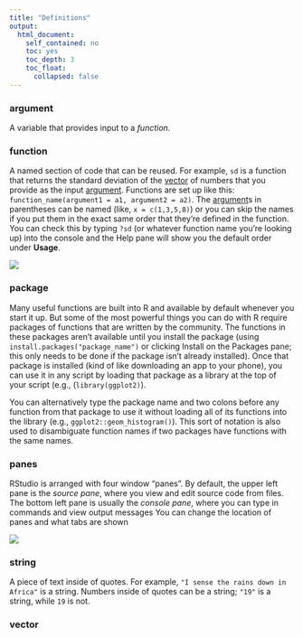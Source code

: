 ```yaml
---
title: "Definitions"
output:
  html_document:
    self_contained: no
    toc: yes
    toc_depth: 3
    toc_float: 
      collapsed: false
---
```


### argument

A variable that provides input to a *function*. 

### function

A named section of code that can be reused. For example, `sd` is a function that returns the standard deviation of the [vector](defs.html#vector) of numbers that you provide as the input [argument](defs.html#argument). Functions are set up like this: `function_name(argument1 = a1, argument2 = a2)`. The [argument](defs.html#argument)s in parentheses can be named (like, `x = c(1,3,5,8)`) or you can skip the names if you put them in the exact same order that they're defined in the function. You can check this by typing `?sd` (or whatever function name you're looking up) into the console and the Help pane will show you the default order under **Usage**.

![](images/defs/function-sd-help.png)

### package

Many useful functions are built into R and available by default whenever you start it up. But some of the most powerful things you can do with R require packages of functions that are written by the community. The functions in these packages aren't available until you install the package (using `install.packages("package_name")` or clicking Install on the Packages pane; this only needs to be done if the package isn't already installed). Once that package is installed (kind of like downloading an app to your phone), you can use it in any script by loading that package as a library at the top of your script (e.g., (`library(ggplot2)`). 

<p class="alert alert-info">You can alternatively type the package name and two colons before any function from that package to use it without loading all of its functions into the library (e.g., `ggplot2::geom_histogram()`). This sort of notation is also used to disambiguate function names if two packages have functions with the same names.</p>

### panes

RStudio is arranged with four window "panes". By default, the upper left pane is the *source pane*, where you view and edit source code from files. The bottom left pane is usually the *console pane*, where you can type in commands and view output messages You can change the location of panes and what tabs are shown

![](images/defs/panes.png)

### string

A piece of text inside of quotes. For example, `"I sense the rains down in Africa"` is a string. Numbers inside of quotes can be a string; `"19"` is a string, while `19` is not.

### vector




